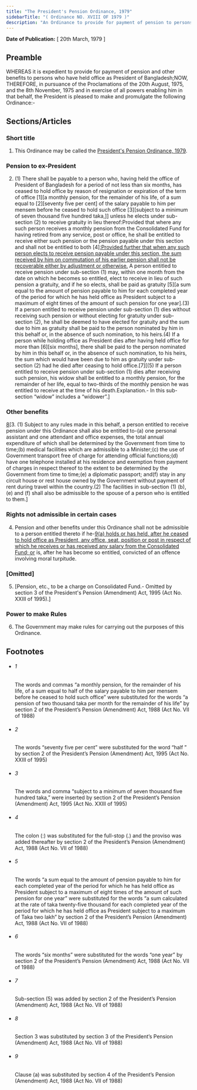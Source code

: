 ```yaml
---
title: "The President's Pension Ordinance, 1979"
sidebarTitle: "( Ordinance NO. XVIII OF 1979 )"
description: "An Ordinance to provide for payment of pension to persons who have held office as President."
---
```


**Date of Publication:** [ 20th March, 1979 ]

## Preamble

WHEREAS it is expedient to provide for payment of pension and other benefits to persons who have held office as President of Bangladesh;NOW, THEREFORE, in pursuance of the Proclamations of the 20th August, 1975, and the 8th November, 1975 and in exercise of all powers enabling him in that behalf, the President is pleased to make and promulgate the following Ordinance:-

## Sections/Articles

### Short title

1. This Ordinance may be called the [President's Pension Ordinance, 1979](/act-589.html "President").

### Pension to ex-President

2. (1) There shall be payable to a person who, having held the office of President of Bangladesh for a period of not less than six months, has ceased to hold office by reason of resignation or expiration of the term of office [1][a monthly pension, for the remainder of his life, of a sum equal to [2][seventy five per cent] of the salary payable to him per mensem before he ceased to hold such office [3][subject to a minimum of seven thousand five hundred taka,]] unless he elects under sub-section (2) to receive gratuity in lieu thereof:Provided that where any such person receives a monthly pension from the Consolidated Fund for having retired from any service, post or office, he shall be entitled to receive either such pension or the pension payable under this section and shall not be entitled to both [4][:Provided further that when any such person elects to receive pension payable under this section, the sum received by him on commutation of his earlier pension shall not be recoverable either by adjustment or otherwise.](2) A person entitled to receive pension under sub-section (1) may, within one month from the date on which he becomes so entitled, elect to receive in lieu of such pension a gratuity, and if he so elects, shall be paid as gratuity [5][a sum equal to the amount of pension payable to him for each completed year of the period for which he has held office as President subject to a maximum of eight times of the amount of such pension for one year].(3) If a person entitled to receive pension under sub-section (1) dies without receiving such pension or without electing for gratuity under sub-section (2), he shall be deemed to have elected for gratuity and the sum due to him as gratuity shall be paid to the person nominated by him in this behalf or, in the absence of such nomination, to his heirs.(4) If a person while holding office as President dies after having held office for more than [6][six months], there shall be paid to the person nominated by him in this behalf or, in the absence of such nomination, to his heirs, the sum which would have been due to him as gratuity under sub-section (2) had he died after ceasing to hold office.[7][(5) If a person entitled to receive pension under sub-section (1) dies after receiving such pension, his widow shall be entitled to a monthly pension, for the remainder of her life, equal to two-thirds of the monthly pension he was entitled to receive at the time of his death.Explanation.- In this sub-section “widow” includes a “widower”.]

### Other benefits

[8](1)[3. (1) Subject to any rules made in this behalf, a person entitled to receive pension under this Ordinance shall also be entitled to-(a) one personal assistant and one attendant and office expenses, the total annual expenditure of which shall be determined by the Government from time to time;(b) medical facilities which are admissible to a Minister;(c) the use of Government transport free of charge for attending official functions;(d) have one telephone installed at his residence and exemption from payment of charges in respect thereof to the extent to be determined by the Government from time to time;(e) a diplomatic passport; and(f) stay in any circuit house or rest house owned by the Government without payment of rent during travel within the country.(2) The facilities in sub-section (1) (b), (e) and (f) shall also be admissible to the spouse of a person who is entitled to them.]

### Rights not admissible in certain cases

4. Pension and other benefits under this Ordinance shall not be admissible to a person entitled thereto if he-[9](1)[(a) holds or has held, after he ceased to hold office as President, any office, seat, position or post in respect of which he receives or has received any salary from the Consolidated Fund; or](b) is, after he has become so entitled, convicted of an offence involving moral turpitude.

### [Omitted]

5. [Pension, etc., to be a charge on Consolidated Fund.- Omitted by section 3 of the President's Pension (Amendment) Act, 1995 (Act No. XXIII of 1995).]

### Power to make Rules

6. The Government may make rules for carrying out the purposes of this Ordinance.

## Footnotes

- ###### 1

  The words and commas “a monthly pension, for the remainder of his life, of a sum equal to half of the salary payable to him per mensem before he ceased to hold such office” were substituted for the words “a pension of two thousand taka per month for the remainder of his life” by section 2 of the President’s Pension (Amendment) Act, 1988 (Act No. VII of 1988)

- ###### 2

  The words “seventy five per cent” were substituted for the word “half ” by section 2 of the President’s Pension (Amendment) Act, 1995 (Act No. XXIII of 1995)

- ###### 3

  The words and comma “subject to a minimum of seven thousand five hundred taka,” were inserted by section 2 of the President’s Pension (Amendment) Act, 1995 (Act No. XXIII of 1995)

- ###### 4

  The colon (:) was substituted for the full-stop (.) and the proviso was added thereafter by section 2 of the President’s Pension (Amendment) Act, 1988 (Act No. VII of 1988)

- ###### 5

  The words “a sum equal to the amount of pension payable to him for each completed year of the period for which he has held office as President subject to a maximum of eight times of the amount of such pension for one year” were substituted for the words “a sum calculated at the rate of taka twenty-five thousand for each completed year of the period for which he has held office as President subject to a maximum of Taka two lakh” by section 2 of the President’s Pension (Amendment) Act, 1988 (Act No. VII of 1988)

- ###### 6

  The words “six months” were substituted for the words “one year” by section 2 of the President’s Pension (Amendment) Act, 1988 (Act No. VII of 1988)

- ###### 7

  Sub-section (5) was added by section 2 of the President’s Pension (Amendment) Act, 1988 (Act No. VII of 1988)

- ###### 8

  Section 3 was substituted by section 3 of the President’s Pension (Amendment) Act, 1988 (Act No. VII of 1988)

- ###### 9

  Clause (a) was substituted by section 4 of the President’s Pension (Amendment) Act, 1988 (Act No. VII of 1988)
